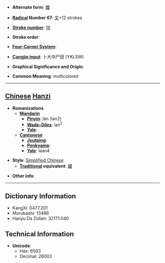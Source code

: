 * '''Alternate form''': [[斕]]

* '''[[Wiktionary:Chinese radical index| Radical]] Number 67''': [[Wiktionary:Chinese radical index 文|文]]+12 strokes

* '''[[Wiktionary:Chinese total strokes index|Stroke number]]''': [[Wiktionary:Chinese total strokes index 16|16]]

* '''Stroke order''': 

* '''[[Wiktionary:Chinese four corner index|Four-Corner System]]''': 

* '''[[Wiktionary:Chinese Cangjie index|Cangjie input]]''': 卜大中尸田 (YKLSW)

* '''Graphical Significance and Origin''': 

* '''Common Meaning''': multicolored

----

== [[Chinese]] [[Hanzi]] ==

* '''Romanizations'''
** '''[[Mandarin]]'''
*** '''[[Pinyin]]''': lán (lan2)
*** '''[[Wade-Giles]]''': lan<sup>2</sup>
*** '''[[Yale]]''': 
** '''[[Cantonese]]'''
*** '''[[Jyutping]]''':
*** '''[[Penkyamp]]''': 
*** '''[[Yale]]''': laan4

* '''Style''': [[Simplified Chinese]] 
** '''[[Traditional Chinese|Traditional]] equivalent''': [[斕]]

* '''Other info''': 

----

== Dictionary Information ==

* KangXi: 0477.201
* Morobashi: 13486
* Hanyu Da Zidian: 32171.040

== Technical Information ==

* '''Unicode''':
** Hex: 6593
** Decimal: 26003